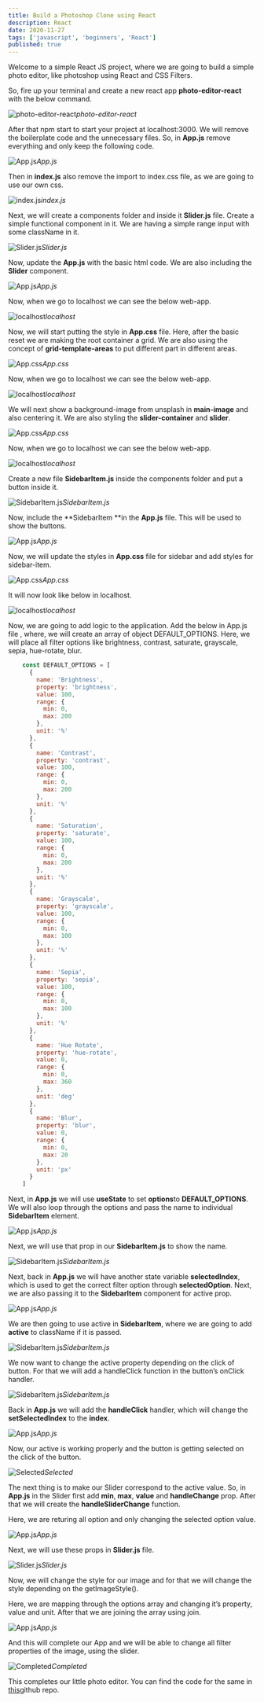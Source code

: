 ```yaml
---
title: Build a Photoshop Clone using React
description: React
date: 2020-11-27
tags: ['javascript', 'beginners', 'React']
published: true
---
```


Welcome to a simple React JS project, where we are going to build a simple photo editor, like photoshop using React and CSS Filters.

So, fire up your terminal and create a new react app **photo-editor-react** with the below command.

![photo-editor-react](https://ik.imagekit.io/thewebdev/React-projects/Photoshop-clone/1_hdTh3s4xN3.png)*photo-editor-react*

After that npm start to start your project at localhost:3000. We will remove the boilerplate code and the unnecessary files. So, in **App.js** remove everything and only keep the following code.

![App.js](https://ik.imagekit.io/thewebdev/React-projects/Photoshop-clone/2_xtpTlTeAWG.png)*App.js*

Then in **index.js** also remove the import to index.css file, as we are going to use our own css.

![index.js](https://ik.imagekit.io/thewebdev/React-projects/Photoshop-clone/3_tt35aMJNPm.png)*index.js*

Next, we will create a components folder and inside it **Slider.js** file. Create a simple functional component in it. We are having a simple range input with some className in it.

![Slider.js](https://ik.imagekit.io/thewebdev/React-projects/Photoshop-clone/4_eByZSWxIq0.png)*Slider.js*

Now, update the **App.js** with the basic html code. We are also including the **Slider** component.

![App.js](https://ik.imagekit.io/thewebdev/React-projects/Photoshop-clone/5_DM9n7yLMLV.png)*App.js*

Now, when we go to localhost we can see the below web-app.

![localhost](https://ik.imagekit.io/thewebdev/React-projects/Photoshop-clone/6_zjDheUEBmm.png)*localhost*

Now, we will start putting the style in **App.css** file. Here, after the basic reset we are making the root container a grid. We are also using the concept of **grid-template-areas** to put different part in different areas.

![App.css](https://ik.imagekit.io/thewebdev/React-projects/Photoshop-clone/7_Ormeg5UN9_.png)*App.css*

Now, when we go to localhost we can see the below web-app.

![localhost](https://ik.imagekit.io/thewebdev/React-projects/Photoshop-clone/8_8zX08tiADL.png)*localhost*

We will next show a background-image from unsplash in **main-image** and also centering it. We are also styling the **slider-container** and **slider**.

![App.css](https://ik.imagekit.io/thewebdev/React-projects/Photoshop-clone/9_WTRvUOz-P.png)*App.css*

Now, when we go to localhost we can see the below web-app.

![localhost](https://ik.imagekit.io/thewebdev/React-projects/Photoshop-clone/10_vjEpNd8ZOS.png)*localhost*

Create a new file **SidebarItem.js** inside the components folder and put a button inside it.

![SidebarItem.js](https://ik.imagekit.io/thewebdev/React-projects/Photoshop-clone/11_GQ1m6VLhnn.png)*SidebarItem.js*

Now, include the **SidebarItem **in the **App.js** file. This will be used to show the buttons.

![App.js](https://ik.imagekit.io/thewebdev/React-projects/Photoshop-clone/12_0_ZmkVg_KG.png)*App.js*

Now, we will update the styles in **App.css** file for sidebar and add styles for sidebar-item.

![App.css](https://ik.imagekit.io/thewebdev/React-projects/Photoshop-clone/13_riAy80mxBt.png)*App.css*

It will now look like below in localhost.

![localhost](https://ik.imagekit.io/thewebdev/React-projects/Photoshop-clone/14_T9OrSuOTug.png)*localhost*

Now, we are going to add logic to the application. Add the below in App.js file , where, we will create an array of object DEFAULT_OPTIONS. Here, we will place all filter options like brightness, contrast, saturate, grayscale, sepia, hue-rotate, blur.


```js
    const DEFAULT_OPTIONS = [
      {
        name: 'Brightness',
        property: 'brightness',
        value: 100,
        range: {
          min: 0,
          max: 200
        },
        unit: '%'
      },
      {
        name: 'Contrast',
        property: 'contrast',
        value: 100,
        range: {
          min: 0,
          max: 200
        },
        unit: '%'
      },
      {
        name: 'Saturation',
        property: 'saturate',
        value: 100,
        range: {
          min: 0,
          max: 200
        },
        unit: '%'
      },
      {
        name: 'Grayscale',
        property: 'grayscale',
        value: 100,
        range: {
          min: 0,
          max: 100
        },
        unit: '%'
      },
      {
        name: 'Sepia',
        property: 'sepia',
        value: 100,
        range: {
          min: 0,
          max: 100
        },
        unit: '%'
      },
      {
        name: 'Hue Rotate',
        property: 'hue-rotate',
        value: 0,
        range: {
          min: 0,
          max: 360
        },
        unit: 'deg'
      },
      {
        name: 'Blur',
        property: 'blur',
        value: 0,
        range: {
          min: 0,
          max: 20
        },
        unit: 'px'
      }
    ]
```


Next, in **App.js** we will use **useState** to set **options**to **DEFAULT_OPTIONS**. We will also loop through the options and pass the name to individual **SidebarItem** element.

![App.js](https://ik.imagekit.io/thewebdev/React-projects/Photoshop-clone/15_VJm92BUSlK.png)*App.js*

Next, we will use that prop in our **SidebarItem.js** to show the name.

![SidebarItem.js](https://ik.imagekit.io/thewebdev/React-projects/Photoshop-clone/16_z7DJJ1_62m.png)*SidebarItem.js*

Next, back in **App.js** we will have another state variable **selectedIndex**, which is used to get the correct filter option through **selectedOption**. Next, we are also passing it to the **SidebarItem** component for active prop.

![App.js](https://ik.imagekit.io/thewebdev/React-projects/Photoshop-clone/17_KPhA1fVx3X.png)*App.js*

We are then going to use active in **SidebarItem**, where we are going to add **active** to className if it is passed.

![SidebarItem.js](https://ik.imagekit.io/thewebdev/React-projects/Photoshop-clone/18_3m2l8SdbIq.png)*SidebarItem.js*

We now want to change the active property depending on the click of button. For that we will add a handleClick function in the button’s onClick handler.

![SidebarItem.js](https://ik.imagekit.io/thewebdev/React-projects/Photoshop-clone/19_5kbvaxdDd.png)*SidebarItem.js*

Back in **App.js** we will add the **handleClick** handler, which will change the **setSelectedIndex** to the **index**.

![App.js](https://ik.imagekit.io/thewebdev/React-projects/Photoshop-clone/20_oqQYhB-bMs.png)*App.js*

Now, our active is working properly and the button is getting selected on the click of the button.

![Selected](https://ik.imagekit.io/thewebdev/React-projects/Photoshop-clone/21_22Rkc85_KE.gif)*Selected*

The next thing is to make our Slider correspond to the active value. So, in **App.js** in the Slider first add **min**, **max**, **value** and **handleChange** prop. After that we will create the **handleSliderChange** function.

Here, we are returing all option and only changing the selected option value.

![App.js](https://ik.imagekit.io/thewebdev/React-projects/Photoshop-clone/22_qFnxP36_86.png)*App.js*

Next, we will use these props in **Slider.js** file.

![Slider.js](https://ik.imagekit.io/thewebdev/React-projects/Photoshop-clone/23_7RK5s5nrC7.png)*Slider.js*

Now, we will change the style for our image and for that we will change the style depending on the getImageStyle().

Here, we are mapping through the options array and changing it’s property, value and unit. After that we are joining the array using join.

![App.js](https://ik.imagekit.io/thewebdev/React-projects/Photoshop-clone/24_zd7QjE4xk5.png)*App.js*

And this will complete our App and we will be able to change all filter properties of the image, using the slider.

![Completed](https://ik.imagekit.io/thewebdev/React-projects/Photoshop-clone/25_ue4B-T368.gif)*Completed*

This completes our little photo editor. You can find the code for the same in [this](https://github.com/nabendu82/photo-editor-react)github repo.

